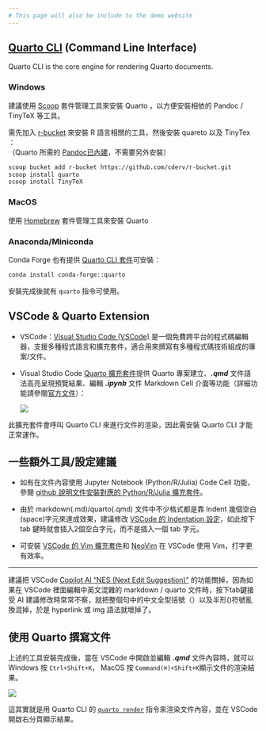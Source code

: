 ```yaml
---
# This page will also be include to the demo website
---
```


## [Quarto CLI](https://github.com/quarto-dev/quarto-cli) (Command Line Interface) 

Quarto CLI is the core engine for rendering Quarto documents.

### Windows 

建議使用 [Scoop](https://scoop.sh/) 套件管理工具來安裝 Quarto ，以方便安裝相依的 Pandoc / TinyTeX 等工具。

需先加入 [r-bucket](https://github.com/cderv/r-bucket) 來安裝 R 語言相關的工具，然後安裝 quareto 以及 TinyTex ：<br/>
（Quarto 所需的 [Pandoc已內建](https://github.com/quarto-dev/quarto-cli/discussions/1642#discussioncomment-3308850)，不需要另外安裝）

```sh
scoop bucket add r-bucket https://github.com/cderv/r-bucket.git
scoop install quarto
scoop install TinyTeX
```

### MacOS

使用 [Homebrew](https://brew.sh/) 套件管理工具來安裝 Quarto 

### Anaconda/Miniconda

Conda Forge 也有提供 [Quarto CLI 套件](https://anaconda.org/conda-forge/quarto)可安裝：

```sh
conda install conda-forge::quarto
```

安裝完成後就有 `quarto` 指令可使用。

## VSCode & Quarto Extension

* VSCode：[Visual Studio Code (VSCode)](https://code.visualstudio.com/download) 是一個免費跨平台的程式碼編輯器，支援多種程式語言和擴充套件，適合用來撰寫有多種程式碼技術組成的專案/文件。
* Visual Studio Code [Quarto 擴充套件](https://marketplace.visualstudio.com/items?itemName=quarto.quarto)提供 Quarto 專案建立、***.qmd*** 文件語法高亮呈現預覽結果、編輯 ***.ipynb*** 文件 Markdown Cell 介面等功能（詳細功能請參閱[官方文件](https://quarto.org/docs/tools/vscode/index.html)）：
  
  ![]({{< meta part1_img_prefix >}}pics/vscode_quarto_extension_commands.png){fig-align="center"}

此擴充套件會呼叫 Quarto CLI 來進行文件的渲染，因此需安裝 Quarto CLI 才能正常運作。

## 一些額外工具/設定建議

* 如有在文件內容使用 Jupyter Notebook (Python/R/Julia) Code Cell 功能，參閱 [github 說明文件安裝對應的 Python/R/Julia 擴充套件](https://github.com/quarto-dev/quarto/tree/main/apps/vscode#code-cells)。

* 由於 markdown(.md)/quarto(.qmd) 文件中不少格式都是靠 Indent 幾個空白(space)字元來達成效果，建議修改 [VSCode 的 Indentation 設定](https://code.visualstudio.com/docs/editing/codebasics#_indentation)，如此按下 tab 鍵時就會插入2個空白字元，而不是插入一個 tab 字元。

* 可安裝 [VSCode 的 Vim 擴充套件](https://marketplace.visualstudio.com/items?itemName=vscodevim.vim)和 [NeoVim](https://neovim.io/) 在 VSCode 使用 Vim，打字更有效率。

::: {.content-hidden when-format="revealjs" unless-format="html*"}

---

:::

:::: {.content-visible when-format="revealjs"}
:::{.callout-tip}
建議把 VSCode [Copilot  AI "NES (Next Edit Suggestion)"]( https://code.visualstudio.com/docs/copilot/ai-powered-suggestions#_enable-or-disable-code-completions) 的功能關掉，因為如果在 VSCode 裡面編輯中英文混雜的 markdown / quarto 文件時，按下tab鍵接受 AI 建議修改時常常不察，就把整個句中的中文全型括號（）以及半形()符號亂換混掉，於是 hyperlink 或 img 語法就壞掉了。
:::

## 使用 Quarto 撰寫文件

上述的工具安裝完成後，當在 VSCode 中開啟並編輯 ***.qmd*** 文件內容時，就可以 Windows 按 `Ctrl+Shift+K`， MacOS 按 `Command(⌘)+Shift+K`顯示文件的渲染結果。

![]({{< meta part1_img_prefix >}}pics/vscode_quarto_preview.png){fig-align="center"}

這其實就是用 Quarto CLI 的 [`quarto render`](https://quarto.org/docs/projects/code-execution.html#incremental-render) 指令來渲染文件內容，並在 VSCode 開啟右分頁顯示結果。 
::::
